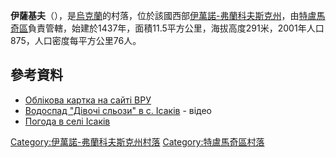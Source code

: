 <!-- 檔案不存在 [[Image:Церква_в_с._Ісаків.JPG|right]] -->

'''伊薩基夫'''（{{lang-uk|Ісаків}}），是[[烏克蘭|烏克蘭]]的村落，位於該國西部[[伊萬諾-弗蘭科夫斯克州|伊萬諾-弗蘭科夫斯克州]]，由[[特盧馬奇區|特盧馬奇區]]負責管轄，始建於1437年，面積11.5平方公里，海拔高度291米，2001年人口875，人口密度每平方公里76人。

==參考資料==
* [http://w1.c1.rada.gov.ua/pls/z7503/A005?rdat1=04.09.2014&rf7571=14418 Облікова картка на сайті ВРУ] {{Wayback|url=http://w1.c1.rada.gov.ua/pls/z7503/A005?rdat1=04.09.2014&rf7571=14418 |date=20190222185010 }}
* [https://www.youtube.com/watch?v=pOCEuqVE7ro Водоспад "Дівочі сльози" в с. Ісаків] {{Wayback|url=https://www.youtube.com/watch?v=pOCEuqVE7ro |date=20160401070956 }}- відео
* [http://weather.in.ua/ua/ivano-frankovskaja/9623 Погода в селі Ісаків] {{Wayback|url=http://weather.in.ua/ua/ivano-frankovskaja/9623 |date=20140904183530 }}

{{DEFAULTSORT:Ісаків}}
[[Category:伊萬諾-弗蘭科夫斯克州村落|Category:伊萬諾-弗蘭科夫斯克州村落]]
[[Category:特盧馬奇區村落|Category:特盧馬奇區村落]]


{{IvanoFrankivsk-geo-stub}}